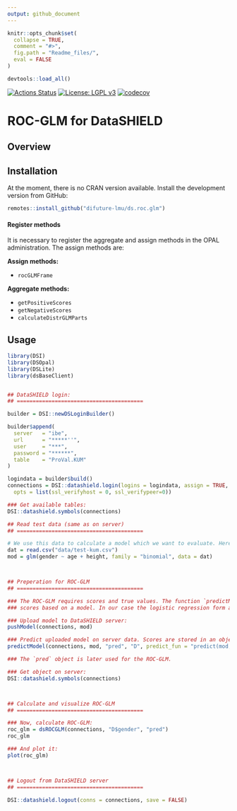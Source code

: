 ```yaml
---
output: github_document
---
```


<!-- README.md is generated from README.Rmd. Please edit that file -->

```r
knitr::opts_chunk$set(
  collapse = TRUE,
  comment = "#>",
  fig.path = "Readme_files/",
  eval = FALSE
)

devtools::load_all()
```

[![Actions Status](https://github.com/difuture-lmu/ds.roc.glm/workflows/R-CMD-check/badge.svg)](https://github.com/difuture-lmu/ds.roc.glm/actions) [![License: LGPL v3](https://img.shields.io/badge/License-LGPL%20v3-blue.svg)](https://www.gnu.org/licenses/lgpl-3.0) [![codecov](https://codecov.io/gh/difuture-lmu/ds.roc.glm/branch/master/graph/badge.svg?token=E8AZRM6XJX)](https://codecov.io/gh/difuture-lmu/ds.roc.glm)

# ROC-GLM for DataSHIELD

## Overview

## Installation

At the moment, there is no CRAN version available. Install the development version from GitHub:

```r
remotes::install_github("difuture-lmu/ds.roc.glm")
```

#### Register methods

It is necessary to register the aggregate and assign methods in the OPAL administration. The assign methods are:

__Assign methods:__

- `rocGLMFrame`

__Aggregate methods:__

- `getPositiveScores`
- `getNegativeScores`
- `calculateDistrGLMParts`

## Usage

```r
library(DSI)
library(DSOpal)
library(DSLite)
library(dsBaseClient)


## DataSHIELD login:
## ========================================

builder = DSI::newDSLoginBuilder()

builder$append(
  server   = "ibe",
  url      = "*****''",
  user     = "***",
  password = "******",
  table    = "ProVal.KUM"
)

logindata = builder$build()
connections = DSI::datashield.login(logins = logindata, assign = TRUE, symbol = "D",
  opts = list(ssl_verifyhost = 0, ssl_verifypeer=0))

### Get available tables:
DSI::datashield.symbols(connections)

## Read test data (same as on server)
## ========================================

# We use this data to calculate a model which we want to evaluate. Here a simple logistic regression:
dat = read.csv("data/test-kum.csv")
mod = glm(gender ~ age + height, family = "binomial", data = dat)



## Preperation for ROC-GLM
## ========================================

### The ROC-GLM requires scores and true values. The function `predictModel` calculates the
### scores based on a model. In our case the logistic regression form above.

### Upload model to DataSHIELD server:
pushModel(connections, mod)

### Predict uploaded model on server data. Scores are stored in an object called `pred`:
predictModel(connections, mod, "pred", "D", predict_fun = "predict(mod, newdata = D, type = 'response')")

### The `pred` object is later used for the ROC-GLM.

### Get object on server:
DSI::datashield.symbols(connections)



## Calculate and visualize ROC-GLM
## ========================================

### Now, calculate ROC-GLM:
roc_glm = dsROCGLM(connections, "D$gender", "pred")
roc_glm

### And plot it:
plot(roc_glm)



## Logout from DataSHIELD server
## ========================================

DSI::datashield.logout(conns = connections, save = FALSE)
```

